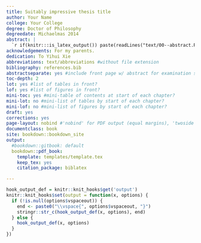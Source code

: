 ```yaml
---
title: Suitably impressive thesis title
author: Your Name
college: Your College
degree: Doctor of Philosophy
degreedate: Michaelmas 2014
abstract: |
  `r if(knitr:::is_latex_output()) paste(readLines("text/00--abstract.Rmd"), collapse = '\n  ')`
acknowledgements: For my parents.
dedication: To Yihui Xie
abbreviations: text/abbreviations #without file extension
bibliography: references.bib
abstractseparate: yes #include front page w/ abstract for examination schools?
toc-depth: 2
lot: yes #list of tables in front?
lof: yes #list of figures in front?
mini-toc: yes #mini-table of contents at start of each chapter?
mini-lot: no #mini-list of tables by start of each chapter?
mini-lof: no #mini-list of figures by start of each chapter?
draft: yes
corrections: yes
page-layout: nobind #'nobind' for PDF output (equal margins), 'twoside' for two-sided binding (mirror margins and blank pages), leave blank for one-sided binding (left margin > right margin)
documentclass: book
site: bookdown::bookdown_site
output:
  #bookdown::gitbook: default
  bookdown::pdf_book:
    template: templates/template.tex
    keep_tex: yes
    citation_package: biblatex

---
```


<!-- NOTE: if you want to compile the whole thesis, you must click 'Build Book' over on the Build tab; if you just click 'knit' on Index.Rmd, it'll put "Placeholder" as text in individual chapters instead of compiling all the content -->

<!-- this code chunk enables us to add verticalspace after R output with 'vspaceout'  -->
```r
hook_output_def = knitr::knit_hooks$get('output')
knitr::knit_hooks$set(output = function(x, options) {
  if (!is.null(options$vspaceout)) {
    end <- paste0("\\vspace{", options$vspaceout, "}")
    stringr::str_c(hook_output_def(x, options), end)
  } else {
    hook_output_def(x, options)
  }
})
```